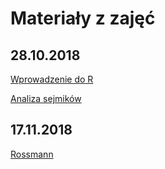 # Materiały z zajęć

## 28.10.2018

[Wprowadzenie do R](res\skrypt20181028.R)

[Analiza sejmików](res\analiza20181028.R)

## 17.11.2018

[Rossmann](data\rossmann.xlsx)